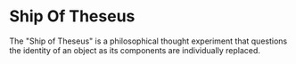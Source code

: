 # Ship Of Theseus

The "Ship of Theseus" is a philosophical thought experiment that questions the identity of an object as its components are individually replaced.